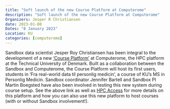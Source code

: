 ```yaml
---
title: "Soft launch of the new Course Platform at Computerome"
description: "Soft launch of the new Course Platform at Computerome"
Organizers: Jesper R Christiansen
date: 2023-01-08
Dates: "8 January 2023"
Location: KU
categories: [computerome]
---
```


Sandbox data scientist Jesper Roy Christiansen has been integral to the development of a new ['Course Platform'](https://www.computerome.dk/solutions/course-platform) at Computerome, the HPC platform at the Technical University of Denmark. Built as a collaboration between the Sandbox and Computerome, the Course Platform will host its first users, students in 'Fra real-world data til personlig medicin', a course of KU's MS in Personlig Medicin. Sandbox coordinator Jennifer Bartell and Sandbox PI Martin Boegsted have also been involved in testing this new system during course setup. See the above link as well as [HPC Access](https://hds-sandbox.github.io/access) for more details on this platform and how you can also use this new platform to host courses (with or without Sandbox involvement!).
